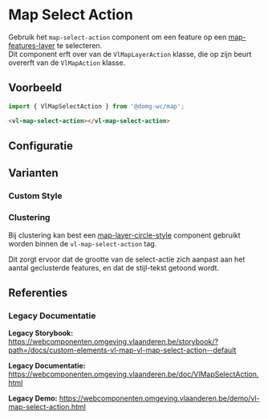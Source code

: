 
# Map Select Action

<VluxMetaData id="map-action-layer-action-select-action" />

Gebruik het `map-select-action` component om een feature op een [map-features-layer](/docs/map-layer-vector-layer-features-layer--map-features-layer-default) te selecteren.<br/>
Dit component erft over van de `VlMapLayerAction` klasse, die op zijn beurt overerft van de `VlMapAction` klasse.


## Voorbeeld

```js
import { VlMapSelectAction } from '@domg-wc/map';
```

```html
<vl-map-select-action></vl-map-select-action>
```

<Canvas of={VlMapSelectActionStories.MapSelectActionDefault}/>


## Configuratie

<ArgTypes of={VlMapSelectActionStories.MapSelectActionDefault}/>


## Varianten

### Custom Style

<Canvas of={VlMapSelectActionStories.MapSelectActionCustomStyle}/>

### Clustering

Bij clustering kan best een [map-layer-circle-style](/docs/map-layer-style-layer-circle-style--map-layer-circle-style-default)
component gebruikt worden binnen de `vl-map-select-action` tag.<br/>

Dit zorgt ervoor dat de grootte van de select-actie zich aanpast aan het aantal geclusterde features, en dat de stijl-tekst getoond wordt.

<Canvas of={VlMapSelectActionStories.MapSelectActionClustering}/>


## Referenties

### Legacy Documentatie

**Legacy Storybook:** https://webcomponenten.omgeving.vlaanderen.be/storybook/?path=/docs/custom-elements-vl-map-vl-map-select-action--default

**Legacy Documentatie:** https://webcomponenten.omgeving.vlaanderen.be/doc/VlMapSelectAction.html

**Legacy Demo:** https://webcomponenten.omgeving.vlaanderen.be/demo/vl-map-select-action.html
